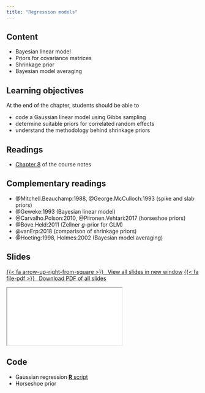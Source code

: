 ```yaml
---
title: "Regression models"
---
```



## Content

- Bayesian linear model
- Priors for covariance matrices
- Shrinkage prior
- Bayesian model averaging

## Learning objectives

At the end of the chapter, students should be able to

- code a Gaussian linear model using Gibbs sampling
- determine suitable priors for correlated random effects
- understand the methodology behind shrinkage priors



## Readings

- [Chapter 8](https://lbelzile.github.io/MATH80601A/regression.html) of the course notes

## Complementary readings

- @Mitchell.Beauchamp:1988, @George.McCulloch:1993 (spike and slab priors)
- @Geweke:1993 (Bayesian linear model)
- @Carvalho.Polson:2010, @Piironen.Vehtari:2017 (horseshoe priors)
- @Bove.Held:2011 (Zellner $g$-prior for GLM)
- @vanErp:2018 (comparison of shrinkage priors)
- @Hoeting:1998, Holmes:2002 (Bayesian model averaging)


## Slides


<p class="text-center"><a class="btn btn-success btn-lg" target="_blank" href="../slides/bayesmod-slides8.html">{{< fa arrow-up-right-from-square >}} &ensp;View all slides in new window</a> <a class="btn btn-success btn-lg" target="_blank" href="../slides/bayesmod-slides8.pdf" role="button">{{< fa file-pdf >}} &ensp;Download PDF of all slides</a></p>


<div class="ratio ratio-16x9">
<iframe class="slide-deck" src="../slides/bayesmod-slides8.html"></iframe>
</div>

## Code

- Gaussian regression [**R** script](/files/code/gaussianregression_dax.R)
- Horseshoe prior
